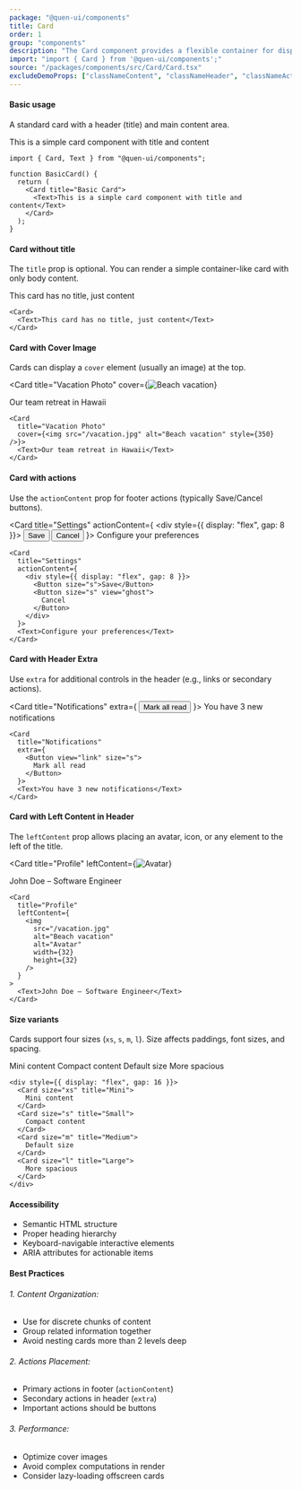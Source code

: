 ```yaml
---
package: "@quen-ui/components"
title: Card
order: 1
group: "components"
description: "The Card component provides a flexible container for displaying content with optional header, cover image, and action footer. It follows Material Design principles with clean spacing and automatic dividers."
import: "import { Card } from '@quen-ui/components';"
source: "/packages/components/src/Card/Card.tsx"
excludeDemoProps: ["classNameContent", "classNameHeader", "classNameAction"]
---
```



#### Basic usage

A standard card with a header (title) and main content area.

<Card title="Basic Card">
  <Text>This is a simple card component with title and content</Text>
</Card>

```tsx
import { Card, Text } from "@quen-ui/components";

function BasicCard() {
  return (
    <Card title="Basic Card">
      <Text>This is a simple card component with title and content</Text>
    </Card>
  );
}
```

#### Card without title

The `title` prop is optional. You can render a simple container-like card with only body content.

<Card>
  <Text>This card has no title, just content</Text>
</Card>

```tsx
<Card>
  <Text>This card has no title, just content</Text>
</Card>
```

#### Card with Cover Image

Cards can display a `cover` element (usually an image) at the top.

<Card
  title="Vacation Photo"
  cover={<img src={Avatar2} alt="Beach vacation" width={350} />}
>
  <Text>Our team retreat in Hawaii</Text>
</Card>

```tsx
<Card
  title="Vacation Photo"
  cover={<img src="/vacation.jpg" alt="Beach vacation" style={350} />}>
  <Text>Our team retreat in Hawaii</Text>
</Card>
```

#### Card with actions

Use the `actionContent` prop for footer actions (typically Save/Cancel buttons).

<Card
  title="Settings"
  actionContent={
    <div style={{ display: "flex", gap: 8 }}>
      <Button size="s">Save</Button>
      <Button size="s" view="ghost">
        Cancel
      </Button>
    </div>
  }>
  <Text>Configure your preferences</Text>
</Card>

```tsx
<Card
  title="Settings"
  actionContent={
    <div style={{ display: "flex", gap: 8 }}>
      <Button size="s">Save</Button>
      <Button size="s" view="ghost">
        Cancel
      </Button>
    </div>
  }>
  <Text>Configure your preferences</Text>
</Card>
```

#### Card with Header Extra

Use `extra` for additional controls in the header (e.g., links or secondary actions).

<Card
  title="Notifications"
  extra={
    <Button view="link" size="s">
      Mark all read
    </Button>
  }>
  <Text>You have 3 new notifications</Text>
</Card>

```tsx
<Card
  title="Notifications"
  extra={
    <Button view="link" size="s">
      Mark all read
    </Button>
  }>
  <Text>You have 3 new notifications</Text>
</Card>
```

#### Card with Left Content in Header

The `leftContent` prop allows placing an avatar, icon, or any element to the left of the title.

<Card
  title="Profile"
  leftContent={<img src={Avatar2} alt="Avatar" width={32} height={32} />}
>
  <Text>John Doe – Software Engineer</Text>
</Card>

```tsx
<Card
  title="Profile"
  leftContent={
    <img
      src="/vacation.jpg"
      alt="Beach vacation"
      alt="Avatar"
      width={32}
      height={32}
    />
  }
>
  <Text>John Doe – Software Engineer</Text>
</Card>
```

#### Size variants

Cards support four sizes (`xs`, `s`, `m`, `l`). Size affects paddings, font sizes, and spacing.

<div style={{ display: "flex", gap: 16 }}>
  <Card size="xs" title="Mini">
    Mini content
  </Card>
  <Card size="s" title="Small">
    Compact content
  </Card>
  <Card size="m" title="Medium">
    Default size
  </Card>
  <Card size="l" title="Large">
    More spacious
  </Card>
</div>

```tsx
<div style={{ display: "flex", gap: 16 }}>
  <Card size="xs" title="Mini">
    Mini content
  </Card>
  <Card size="s" title="Small">
    Compact content
  </Card>
  <Card size="m" title="Medium">
    Default size
  </Card>
  <Card size="l" title="Large">
    More spacious
  </Card>
</div>
```

#### Accessibility

- Semantic HTML structure
- Proper heading hierarchy
- Keyboard-navigable interactive elements
- ARIA attributes for actionable items

#### Best Practices

###### 1. Content Organization:

- Use for discrete chunks of content
- Group related information together
- Avoid nesting cards more than 2 levels deep

###### 2. Actions Placement:

- Primary actions in footer (`actionContent`)
- Secondary actions in header (`extra`)
- Important actions should be buttons

###### 3. Performance:

- Optimize cover images
- Avoid complex computations in render
- Consider lazy-loading offscreen cards
